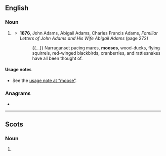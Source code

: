 {{also|Mooses}}
==English==

===Noun===
{{head|en|noun plural form}}

# {{lb|en|dated|rare}} {{plural of|moose|lang=en}}
#* '''1876''', John Adams, Abigail Adams, Charles Francis Adams, ''Familiar Letters of John Adams and His Wife Abigail Adams'' (page 272)
#*: {{...}} Narraganset pacing mares, '''mooses''', wood-ducks, flying squirrels, red-winged blackbirds, cranberries, and rattlesnakes have all been thought of.

====Usage notes====
* See the [[moose#Usage notes|usage note at “moose”]].

===Anagrams===
* {{anagrams|en|a=emooss|osmose}}

----

==Scots==

===Noun===
{{head|sco|noun plural form}}

# {{plural of|moose|lang=sco}}